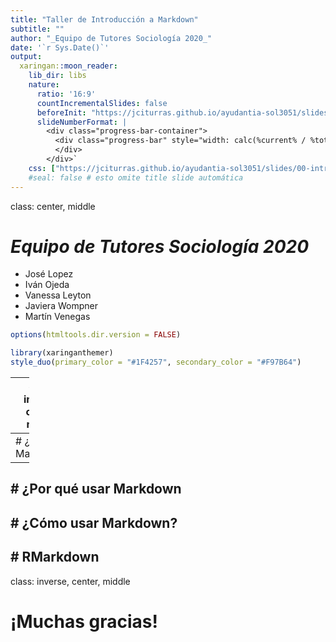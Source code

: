 ```yaml
---
title: "Taller de Introducción a Markdown"
subtitle: ""  
author: "_Equipo de Tutores Sociología 2020_"
date: '`r Sys.Date()`'
output:
  xaringan::moon_reader:
    lib_dir: libs
    nature:
      ratio: '16:9'
      countIncrementalSlides: false
      beforeInit: "https://jciturras.github.io/ayudantia-sol3051/slides/00-intro-r/macros.js"
      slideNumberFormat: |
        <div class="progress-bar-container">
          <div class="progress-bar" style="width: calc(%current% / %total% * 100%);">
          </div>
        </div>`
    css: ["https://jciturras.github.io/ayudantia-sol3051/slides/00-intro-r/xaringan-coes.css","https://cdnjs.cloudflare.com/ajax/libs/animate.css/3.7.0/animate.min.css"]
    #seal: false # esto omite title slide automática  
---
```

class: center, middle

# _Equipo de Tutores Sociología 2020_
- José Lopez
- Iván Ojeda
- Vanessa Leyton
- Javiera Wompner
- Martín Venegas

```r
options(htmltools.dir.version = FALSE)
```

```r
library(xaringanthemer)
style_duo(primary_color = "#1F4257", secondary_color = "#F97B64")

```
---
class: inverse, center, middle

# Estructura de presentación

- ¿Qué es Markdown?: Algunos ejemplos
- ¿Por qué usar Markdown?
- ¿Cómo usar Markdown?
- RMarkdown
---
# ¿Qué es Markdown?

---
# ¿Por qué usar Markdown
---
# ¿Cómo usar Markdown?
---
# RMarkdown
---
class: inverse, center, middle

# ¡Muchas gracias!
